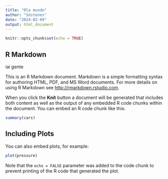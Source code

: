 ```yaml
---
title: "Ola mundo"
author: "Sóstenes"
date: "2024-02-09"
output: html_document
---
```


```r
knitr::opts_chunk$set(echo = TRUE)
```

## R Markdown
iai gente

This is an R Markdown document. Markdown is a simple formatting syntax for authoring HTML, PDF, and MS Word documents. For more details on using R Markdown see <http://rmarkdown.rstudio.com>.

When you click the **Knit** button a document will be generated that includes both content as well as the output of any embedded R code chunks within the document. You can embed an R code chunk like this:

```r
summary(cars)
```

## Including Plots

You can also embed plots, for example:

```r
plot(pressure)
```

Note that the `echo = FALSE` parameter was added to the code chunk to prevent printing of the R code that generated the plot.
